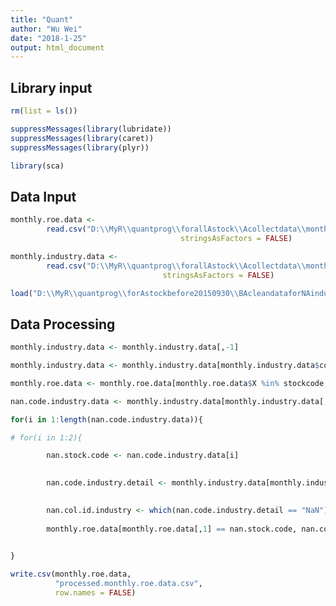 ```yaml
---
title: "Quant"
author: "Wu Wei"
date: "2018-1-25"
output: html_document
---
```




## Library input
```r
rm(list = ls())

suppressMessages(library(lubridate))
suppressMessages(library(caret))
suppressMessages(library(plyr))

library(sca)

```

## Data Input

```r
monthly.roe.data <- 
        read.csv("D:\\MyR\\quantprog\\forallAstock\\Acollectdata\\monthly.roe.data.csv", 
                                      stringsAsFactors = FALSE)

monthly.industry.data <- 
        read.csv("D:\\MyR\\quantprog\\forallAstock\\Acollectdata\\monthly.industry.data.csv", 
                                  stringsAsFactors = FALSE)

```

```r
load("D:\\MyR\\quantprog\\forAstockbefore20150930\\BAcleandataforNAindustry\\stockcode")
```


## Data Processing


```r
monthly.industry.data <- monthly.industry.data[,-1]

```

```r
monthly.industry.data <- monthly.industry.data[monthly.industry.data$code %in% stockcode,]

```


```r
monthly.roe.data <- monthly.roe.data[monthly.roe.data$X %in% stockcode,]

```


```r
nan.code.industry.data <- monthly.industry.data[monthly.industry.data[,2] == "NaN",1]

for(i in 1:length(nan.code.industry.data)){

# for(i in 1:2){

        nan.stock.code <- nan.code.industry.data[i]
        

        nan.code.industry.detail <- monthly.industry.data[monthly.industry.data[,1] == nan.stock.code,]
        

        nan.col.id.industry <- which(nan.code.industry.detail == "NaN")
        
        monthly.roe.data[monthly.roe.data[,1] == nan.stock.code, nan.col.id.industry] <- NA
                                            

}
```



```r

write.csv(monthly.roe.data, 
          "processed.monthly.roe.data.csv",
          row.names = FALSE)


```

